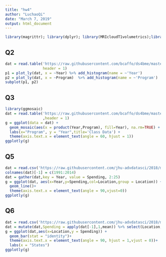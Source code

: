 ```yaml
---
title: "hw4"
author: "LuchaoQi"
date: "March 7, 2019"
output: html_document
---
```


```r
library(magrittr); library(dplyr); library(MRIcloudT1volumetrics);library('tidyr');library(ggplot2);library(plotly)
```

## Q2

```r
dat = read.table('https://raw.githubusercontent.com/bcaffo/ds4bme/master/data/classInterests.txt',
                 header = 1)
p1 = plot_ly(dat, x = ~Year) %>% add_histogram(name = ~'Year')
p2 = plot_ly(dat, x = ~Program)  %>% add_histogram(name = ~'Program')
subplot(p1, p2)
```



## Q3 


```r
library(ggmosaic)
dat = read.table('https://raw.githubusercontent.com/bcaffo/ds4bme/master/data/classInterests.txt'
                 ,header = 1)
g = ggplot(data = dat) +
  geom_mosaic(aes(x = product(Year,Program), fill=Year), na.rm=TRUE) +
  labs(x="Program", y = "Year",title='Class Data') +
  theme(axis.text.x = element_text(angle = 60, hjust = 1))
ggplotly(g)

```




## Q5  

```r
dat = read.csv('https://raw.githubusercontent.com/jhu-advdatasci/2018/master/data/KFF/healthcare-spending.csv',skip = 2,header = 1)[2:52,]
colnames(dat)[-1] = c(1991:2014)
dat = gather(dat,key = Year, value = Spending, 2:25) 
g = ggplot(dat, aes(x=Year,y=Spending,col=Location,group = Location)) + 
  geom_line()+
  theme(axis.text.x = element_text(angle = 90,vjust=0))
ggplotly(g)
```








## Q6  



```r
dat = read.csv('https://raw.githubusercontent.com/jhu-advdatasci/2018/master/data/KFF/healthcare-spending.csv',skip = 2,header = 1)[2:52,]
dat = mutate(dat,Spending = apply(dat[-1],1,mean)) %>% select(Location,Spending)
g = ggplot(dat,aes(x=Location,y = Spending)) + 
  geom_bar(stat = "identity")+
  theme(axis.text.x = element_text(angle = 90, hjust = 1,vjust = 0))+
  labs(x = "States")
ggplotly(g)
```


